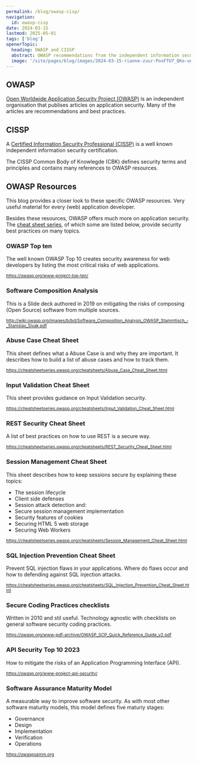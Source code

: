 ```yaml
---
permalink: /blog/owasp-cisp/
navigation:
  id: owasp-cisp
date: 2024-03-15
lastmod: 2025-05-01
tags: ['blog']
openerTopic:
  heading: OWASP and CISSP
  abstract: OWASP recommendations from the independent information security certification CISSP.
  image: '/site/pages/blog/images/2024-03-15-rianne-zuur-PoxFTU7_QKo-unsplash.jpg'
---
```



## OWASP

[Open Worldwide Application Security Project (OWASP)](https://owasp.org) is an
independent organisation that publises articles on application security. Many of
the articles are recommendations and best practices.

## CISSP

A [Certified Information Security Professional
(CISSP)](https://www.isc2.org/Certifications/CISSP) is a well known independent
information security certification.

The CISSP Common Body of Knowlegde (CBK) defines security terms and principles
and contains many references to OWASP resources.

## OWASP Resources

This blog provides a closer look to these specific OWASP resources. Very useful
material for every (web) application developer.

Besides these resources, OWASP offers much more on application security. The
[cheat sheet series](https://cheatsheetseries.owasp.org), of which some are
listed below, provide security best practices on many topics.

### OWASP Top ten

The well known OWASP Top 10 creates security awareness for web developers by
listing the most critical risks of web applications.

<small>https://owasp.org/www-project-top-ten/</small>

### Software Composition Analysis

This is a Slide deck authored in 2019 on mitigating the risks of composing (Open
Source) software from multiple sources.

<small>http://wiki.owasp.org/images/b/bd/Software_Composition_Analysis_OWASP_Stammtisch_-_Stanislav_Sivak.pdf</small>

### Abuse Case Cheat Sheet

This sheet defines what a Abuse Case is and why they are important. It describes
how to build a list of abuse cases and how to track them.

<small>https://cheatsheetseries.owasp.org/cheatsheets/Abuse_Case_Cheat_Sheet.html</small>

### Input Validation Cheat Sheet

This sheet provides guidance on Input Validation security.

<small>https://cheatsheetseries.owasp.org/cheatsheets/Input_Validation_Cheat_Sheet.html</small>

### REST Security Cheat Sheet

A list of best practices on how to use REST is a secure way.

<small>https://cheatsheetseries.owasp.org/cheatsheets/REST_Security_Cheat_Sheet.html</small>

### Session Management Cheat Sheet

This sheet describes how to keep sessions secure by explaining these topics:

- The session lifecycle
- Client side defenses
- Session attack detection and:
- Secure session management implementation
- Security features of cookies
- Securing HTML 5 web storage
- Securing Web Workers

<small>https://cheatsheetseries.owasp.org/cheatsheets/Session_Management_Cheat_Sheet.html</small>

### SQL Injection Prevention Cheat Sheet

Prevent SQL injection flaws in your applications. Where do flaws occur and how
to defending against SQL injection attacks.

<small>https://cheatsheetseries.owasp.org/cheatsheets/SQL_Injection_Prevention_Cheat_Sheet.html</small>

### Secure Coding Practices checklists

Written in 2010 and stil useful. Technology agnostic with checklists on general
software security coding practices.

<small>https://owasp.org/www-pdf-archive/OWASP_SCP_Quick_Reference_Guide_v2.pdf</small>

### API Security Top 10 2023

How to mitigate the risks of an Application Programming Interface (API).

<small>https://owasp.org/www-project-api-security/</small>

### Software Assurance Maturity Model

A measurable way to improve software security. As with most other software
maturity models, this model defines five maturiy stages:

- Governance
- Design
- Implementation
- Verification
- Operations

<small>https://owaspsamm.org</small>
